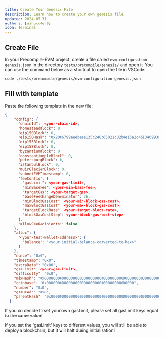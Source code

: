 ```yaml
---
title: Create Your Genesis File
description: Learn how to create your own genesis file.
updated: 2024-05-31
authors: [ashucoder9]
icon: Terminal
---
```



## Create File

In your Precompile-EVM project, create a file called `evm-configuration-genesis.json` in the directory `tests/precompile/genesis/` and open it. You can use the command below as a shortcut to open the file in VSCode:

```bash
code ./tests/precompile/genesis/evm-configuration-genesis.json
```

## Fill with template

Paste the following template in the new file:

```json
{
    "config": {
      "chainId":  <your-chain-id>,
      "homesteadBlock": 0,
      "eip150Block": 0,
      "eip150Hash": "0x2086799aeebeae135c246c65021c82b4e15a2c451340993aacfd2751886514f0",
      "eip155Block": 0,
      "eip158Block": 0,
      "byzantiumBlock": 0,
      "constantinopleBlock": 0,
      "petersburgBlock": 0,
      "istanbulBlock": 0,
      "muirGlacierBlock": 0,
      "subnetEVMTimestamp": 0,
      "feeConfig": {
        "gasLimit": <your-gas-limit>,
        "minBaseFee": <your-min-base-fee>,
        "targetGas": <your-target-gas>,
        "baseFeeChangeDenominator": 36,
        "minBlockGasCost": <your-min-block-gas-cost>,
        "maxBlockGasCost": <your-max-block-gas-cost>,
        "targetBlockRate": <your-target-block-rate>,
        "blockGasCostStep": <your-block-gas-cost-step>
      },
      "allowFeeRecipients": false
    },
    "alloc": {
      "<your-test-wallet-address>": {
        "balance": "<your-initial-balance-converted-to-hex>"
      }
    },
    "nonce": "0x0",
    "timestamp": "0x0",
    "extraData": "0x00",
    "gasLimit": <your-gas-limit>,
    "difficulty": "0x0",
    "mixHash": "0x0000000000000000000000000000000000000000000000000000000000000000",
    "coinbase": "0x0000000000000000000000000000000000000000",
    "number": "0x0",
    "gasUsed": "0x0",
    "parentHash": "0x0000000000000000000000000000000000000000000000000000000000000000"
  }
```

<Callout title="Warning about gasLimit" type="warn">
If you do decide to set your own gasLimit, please set all gasLimit keys equal to the same value! 

If you set the 'gasLimit' keys to different values, you will still be able to deploy a blockchain, but it will halt during initialization!
</Callout>